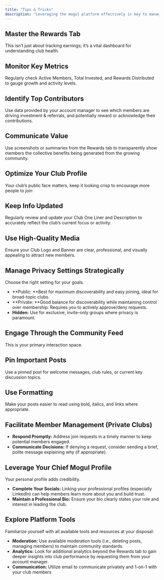 ```yaml
---
title: "Tips & Tricks"
description: "Leveraging the mogul platform effectively is key to managing and growing your club efficiently. Here are some specific tips and tricks focused on features relevant to Chief Moguls: "
---
```


## **Master the Rewards Tab** ##

This isn’t just about tracking earnings; it’s a vital dashboard for understanding club health.

## **Monitor Key Metrics** ##

Regularly check Active Members, Total Invested, and Rewards Distributed to gauge growth and activity levels.

## **Identify Top Contributors** ##

Use data provided by your account manager to see which members are driving investment & referrals, and potentially reward or acknowledge their contributions.

## **Communicate Value** ##

Use screenshots or summaries from the Rewards tab to transparently show members the collective benefits being generated from the growing community.

## **Optimize Your Club Profile** ##

Your club’s public face matters, keep it looking crisp to encourage more people to join

## **Keep Info Updated** ##

Regularly review and update your Club One Liner and Description to accurately reflect the club’s current focus or activity.

## **Use High-Quality Media** ##

Ensure your Club Logo and Banner are clear, professional, and visually appealing to attract new members.

## **Manage Privacy Settings Strategically** ##

Choose the right setting for your goals.

- \*\*Public: \*\*Best for maximum discoverability and easy joining, ideal for broad-topic clubs.
- \*\*Private: \*\*Good balance for discoverability while maintaining control over membership. Requires you to actively approve/deny requests.
- **Hidden:** Use for exclusive, invite-only groups where privacy is paramount.

## **Engage Through the Community Feed** ##

This is your primary interaction space.

## **Pin Important Posts** ##

Use a pinned post for welcome messages, club rules, or current key discussion topics.

## **Use Formatting** ##

Make your posts easier to read using bold, italics, and links where appropriate.

## **Facilitate Member Management (Private Clubs)** ##

- **Respond Promptly:** Address join requests in a timely manner to keep potential members engaged.
- **Communicate Decisions:** If denying a request, consider sending a brief, polite message explaining why (if appropriate).

## **Leverage Your Chief Mogul Profile** ##

Your personal profile adds credibility.

- **Complete Your Socials:** Linking your professional profiles (especially LinkedIn) can help members learn more about you and build trust.
- **Maintain a Professional Bio:** Ensure your bio clearly states your role and interest in leading the club.

## **Explore Platform Tools** ##

Familiarize yourself with all available tools and resources at your disposal:

- **Moderation:** Use available moderation tools (i.e., deleting posts, managing members) to maintain community standards.
- **Analytics:** Look for additional analytics beyond the Rewards tab to gain deeper insights into club performance by requesting them from your account manager.
- **Communication:** Utilize email to communicate privately and 1-on-1 with your club members